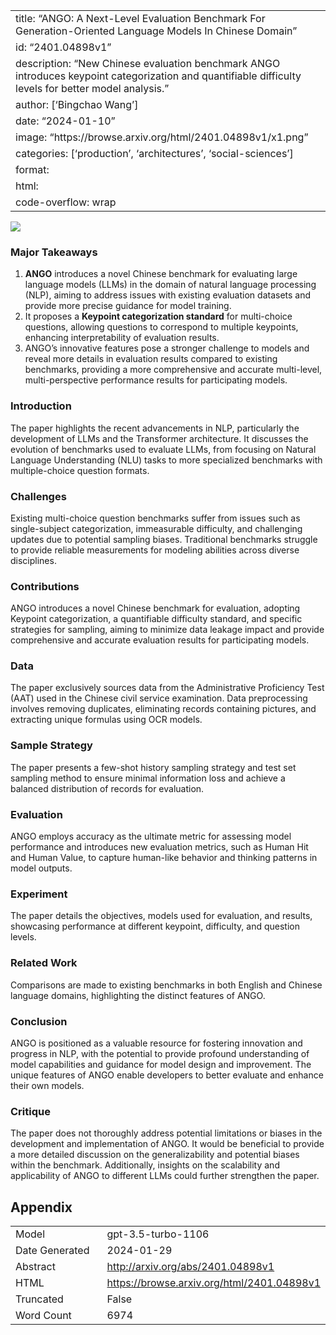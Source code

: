 
---
title: "ANGO: A Next-Level Evaluation Benchmark For Generation-Oriented Language Models In Chinese Domain"
id: "2401.04898v1"
description: "New Chinese evaluation benchmark ANGO introduces keypoint categorization and quantifiable difficulty levels for better model analysis."
author: ['Bingchao Wang']
date: "2024-01-10"
image: "https://browse.arxiv.org/html/2401.04898v1/x1.png"
categories: ['production', 'architectures', 'social-sciences']
format:
  html:
    code-overflow: wrap
---

![](https://browse.arxiv.org/html/2401.04898v1/x1.png)

### Major Takeaways

1. **ANGO** introduces a novel Chinese benchmark for evaluating large language models (LLMs) in the domain of natural language processing (NLP), aiming to address issues with existing evaluation datasets and provide more precise guidance for model training.
2. It proposes a **Keypoint categorization standard** for multi-choice questions, allowing questions to correspond to multiple keypoints, enhancing interpretability of evaluation results.
3. ANGO's innovative features pose a stronger challenge to models and reveal more details in evaluation results compared to existing benchmarks, providing a more comprehensive and accurate multi-level, multi-perspective performance results for participating models.

### Introduction
The paper highlights the recent advancements in NLP, particularly the development of LLMs and the Transformer architecture. It discusses the evolution of benchmarks used to evaluate LLMs, from focusing on Natural Language Understanding (NLU) tasks to more specialized benchmarks with multiple-choice question formats.

### Challenges
Existing multi-choice question benchmarks suffer from issues such as single-subject categorization, immeasurable difficulty, and challenging updates due to potential sampling biases. Traditional benchmarks struggle to provide reliable measurements for modeling abilities across diverse disciplines.

### Contributions
ANGO introduces a novel Chinese benchmark for evaluation, adopting Keypoint categorization, a quantifiable difficulty standard, and specific strategies for sampling, aiming to minimize data leakage impact and provide comprehensive and accurate evaluation results for participating models.

### Data
The paper exclusively sources data from the Administrative Proficiency Test (AAT) used in the Chinese civil service examination. Data preprocessing involves removing duplicates, eliminating records containing pictures, and extracting unique formulas using OCR models.

### Sample Strategy
The paper presents a few-shot history sampling strategy and test set sampling method to ensure minimal information loss and achieve a balanced distribution of records for evaluation.

### Evaluation
ANGO employs accuracy as the ultimate metric for assessing model performance and introduces new evaluation metrics, such as Human Hit and Human Value, to capture human-like behavior and thinking patterns in model outputs.

### Experiment
The paper details the objectives, models used for evaluation, and results, showcasing performance at different keypoint, difficulty, and question levels.

### Related Work
Comparisons are made to existing benchmarks in both English and Chinese language domains, highlighting the distinct features of ANGO.

### Conclusion
ANGO is positioned as a valuable resource for fostering innovation and progress in NLP, with the potential to provide profound understanding of model capabilities and guidance for model design and improvement. The unique features of ANGO enable developers to better evaluate and enhance their own models.

### Critique
The paper does not thoroughly address potential limitations or biases in the development and implementation of ANGO. It would be beneficial to provide a more detailed discussion on the generalizability and potential biases within the benchmark. Additionally, insights on the scalability and applicability of ANGO to different LLMs could further strengthen the paper.

## Appendix

|          |          |
|----------|----------|
| Model     | gpt-3.5-turbo-1106       |
| Date Generated     | 2024-01-29       |
| Abstract | [http://arxiv.org/abs/2401.04898v1](http://arxiv.org/abs/2401.04898v1)        |
| HTML     | [https://browse.arxiv.org/html/2401.04898v1](https://browse.arxiv.org/html/2401.04898v1)       |
| Truncated       | False       |
| Word Count       | 6974       |